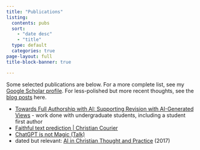 ```yaml
---
title: "Publications"
listing:
  contents: pubs
  sort:
    - "date desc"
    - "title"
  type: default
  categories: true
page-layout: full
title-block-banner: true

---
```


Some selected publications are below. For a more complete list, see my [Google Scholar profile](https://scholar.google.com/citations?hl=en&user=u512YusAAAAJ&view_op=list_works&sortby=pubdate).
For less-polished but more recent thoughts, see the [blog posts](/posts.qmd) here.

- [Towards Full Authorship with AI: Supporting Revision with AI-Generated Views](https://arxiv.org/abs/2403.01055) - work done with undergraduate students, including a student first author
- [Faithful text prediction | Christian Courier](https://www.christiancourier.ca/faithful-text-prediction/)
- [ChatGPT is not Magic (Talk)](https://youtu.be/Vvb3ht7uYiA)
- dated but relevant: [AI in Christian Thought and Practice](https://medium.com/ai-and-christianity/artificial-intelligence-in-christian-thought-and-practice-20ec8635a94f) (2017)
